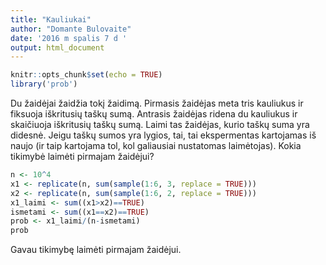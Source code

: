 ```yaml
---
title: "Kauliukai"
author: "Domante Bulovaite"
date: '2016 m spalis 7 d '
output: html_document
---
```


```r
knitr::opts_chunk$set(echo = TRUE)
library('prob')
```
Du žaidėjai žaidžia tokį žaidimą. Pirmasis žaidėjas meta tris kauliukus ir fiksuoja iškritusių taškų sumą. Antrasis žaidėjas ridena du kauliukus ir skaičiuoja iškritusių taškų sumą. Laimi tas žaidėjas, kurio taškų suma yra didesnė. Jeigu taškų sumos yra lygios, tai, tai ekspermentas kartojamas iš naujo (ir taip kartojama tol, kol galiausiai nustatomas laimėtojas). Kokia tikimybė laimėti pirmajam žaidėjui?


```r
n <- 10^4
x1 <- replicate(n, sum(sample(1:6, 3, replace = TRUE)))
x2 <- replicate(n, sum(sample(1:6, 2, replace = TRUE)))
x1_laimi <- sum((x1>x2)==TRUE)
ismetami <- sum((x1==x2)==TRUE)
prob <- x1_laimi/(n-ismetami)
prob
```
Gavau tikimybę laimėti pirmajam žaidėjui.




